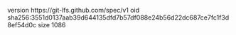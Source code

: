 version https://git-lfs.github.com/spec/v1
oid sha256:3551d0137aab39d644135dfd7b57df088e24b56d22dc687ce7fc1f3d8ef54d0c
size 1086
